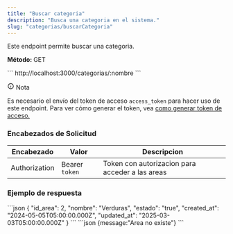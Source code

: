 ```yaml
---
title: "Buscar categoria"
description: "Busca una categoria en el sistema."
slug: "categorias/buscarCategoria"
---
```




Este endpoint permite buscar una categoria.

<p> 
<strong>Método: </strong><span class="sl-badge success small astro-avdet4wd">GET</span>
</p>

<Tabs>
  <TabItem label="Endpoint">
  ```
  http://localhost:3000/categorias/:nombre
  ```
  </TabItem>
</Tabs>

<aside aria-label="Nota" class="starlight-aside starlight-aside--note"> <p class="starlight-aside__title" aria-hidden="true"> <svg aria-hidden="true" class="starlight-aside__icon astro-c6vsoqas" width="16" height="16" viewBox="0 0 24 24" fill="currentColor" style="--sl-icon-size: 1em;"><path d="M12 11a1 1 0 0 0-1 1v4a1 1 0 0 0 2 0v-4a1 1 0 0 0-1-1Zm.38-3.92a1 1 0 0 0-.76 0 1 1 0 0 0-.33.21 1.15 1.15 0 0 0-.21.33 1 1 0 0 0 .21 1.09c.097.088.209.16.33.21A1 1 0 0 0 13 8a1.05 1.05 0 0 0-.29-.71 1 1 0 0 0-.33-.21ZM12 2a10 10 0 1 0 0 20 10 10 0 0 0 0-20Zm0 18a8 8 0 1 1 0-16.001A8 8 0 0 1 12 20Z"></path></svg> Nota </p> 
Es necesario el envío del token de acceso <code>access_token</code> para hacer uso de este endpoint. Para ver cómo generar el token, vea <a href="/usuarios/login">como generar token de acceso.</a></aside>

<h3>Encabezados de Solicitud</h3>

| Encabezado | Valor | Descripcion
|----------|-------| -------
| Authorization |  Bearer `token` | Token con autorizacion para acceder a las areas

<h3>Ejemplo de respuesta</h3>

<Tabs>
  <TabItem label="Status 200">
  ```json
{
    "id_area": 2,
    "nombre": "Verduras",
    "estado": "true",
    "created_at": "2024-05-05T05:00:00.000Z",
    "updated_at": "2025-03-03T05:00:00.000Z"
}
```
  </TabItem>

  <TabItem label="Status 404">
  ```json
  {message:"Area no existe"}
  ```
  </TabItem>
</Tabs>




